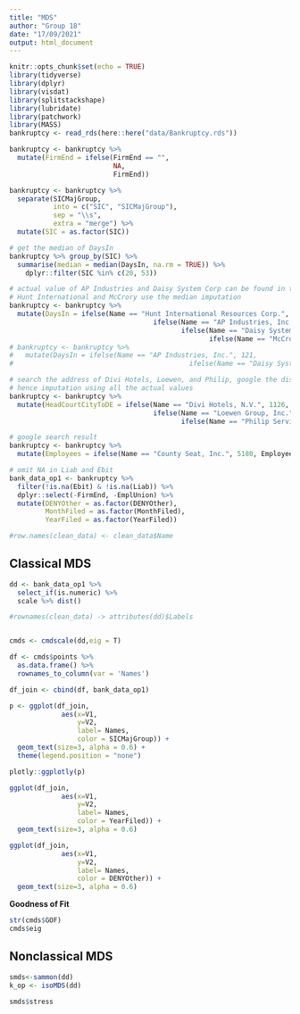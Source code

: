 ```yaml
---
title: "MDS"
author: "Group 18"
date: "17/09/2021"
output: html_document
---
```


```r
knitr::opts_chunk$set(echo = TRUE)
library(tidyverse)
library(dplyr)
library(visdat)
library(splitstackshape)
library(lubridate)
library(patchwork)
library(MASS)
bankruptcy <- read_rds(here::here("data/Bankruptcy.rds"))
```

```r
bankruptcy <- bankruptcy %>%
  mutate(FirmEnd = ifelse(FirmEnd == "",
                          NA,
                          FirmEnd))

bankruptcy <- bankruptcy %>%
  separate(SICMajGroup,
           into = c("SIC", "SICMajGroup"),
           sep = "\\s",
           extra = "merge") %>%
  mutate(SIC = as.factor(SIC))

# get the median of DaysIn 
bankruptcy %>% group_by(SIC) %>%
  summarise(median = median(DaysIn, na.rm = TRUE)) %>% 
    dplyr::filter(SIC %in% c(20, 53))

# actual value of AP Industries and Daisy System Corp can be found in the internet
# Hunt International and McCrory use the median imputation 
bankruptcy <- bankruptcy %>%
  mutate(DaysIn = ifelse(Name == "Hunt International Resources Corp.", 305,
                                    ifelse(Name == "AP Industries, Inc.", 121,
                                           ifelse(Name == "Daisy Systems Corp.", 1944,
                                                  ifelse(Name == "McCrory Corp.", 683, DaysIn)))))
# bankruptcy <- bankruptcy %>%
#   mutate(DaysIn = ifelse(Name == "AP Industries, Inc.", 121,
#                                            ifelse(Name == "Daisy Systems Corp.", 1944, DaysIn)))

# search the address of Divi Hotels, Loewen, and Philip, google the distance between them 
# hence imputation using all the actual values
bankruptcy <- bankruptcy %>%
  mutate(HeadCourtCityToDE = ifelse(Name == "Divi Hotels, N.V.", 1126,
                                    ifelse(Name == "Loewen Group, Inc.", 2942,
                                           ifelse(Name == "Philip Services Corp. (1999)", 1234,                                HeadCourtCityToDE))))

# google search result
bankruptcy <- bankruptcy %>%
  mutate(Employees = ifelse(Name == "County Seat, Inc.", 5180, Employees))

# omit NA in Liab and Ebit 
bank_data_op1 <- bankruptcy %>%
  filter(!is.na(Ebit) & !is.na(Liab)) %>%
  dplyr::select(-FirmEnd, -EmplUnion) %>%
  mutate(DENYOther = as.factor(DENYOther),
         MonthFiled = as.factor(MonthFiled),
         YearFiled = as.factor(YearFiled))

#row.names(clean_data) <- clean_data$Name
```




## Classical MDS

```r
dd <- bank_data_op1 %>% 
  select_if(is.numeric) %>%
  scale %>% dist()

#rownames(clean_data) -> attributes(dd)$Labels


cmds <- cmdscale(dd,eig = T)

df <- cmds$points %>%
  as.data.frame() %>%
  rownames_to_column(var = 'Names')

df_join <- cbind(df, bank_data_op1)

p <- ggplot(df_join,
             aes(x=V1,
                 y=V2,
                 label= Names,
                 color = SICMajGroup)) + 
  geom_text(size=3, alpha = 0.6) +
  theme(legend.position = "none")

plotly::ggplotly(p)
```


```r
ggplot(df_join,
             aes(x=V1,
                 y=V2,
                 label= Names,
                 color = YearFiled)) + 
  geom_text(size=3, alpha = 0.6)
```

```r
ggplot(df_join,
             aes(x=V1,
                 y=V2,
                 label= Names,
                 color = DENYOther)) + 
  geom_text(size=3, alpha = 0.6)
```


**Goodness of Fit**

```r
str(cmds$GOF)
cmds$eig
```

## Nonclassical MDS

```r
smds<-sammon(dd)
k_op <- isoMDS(dd)

smds$stress
```


